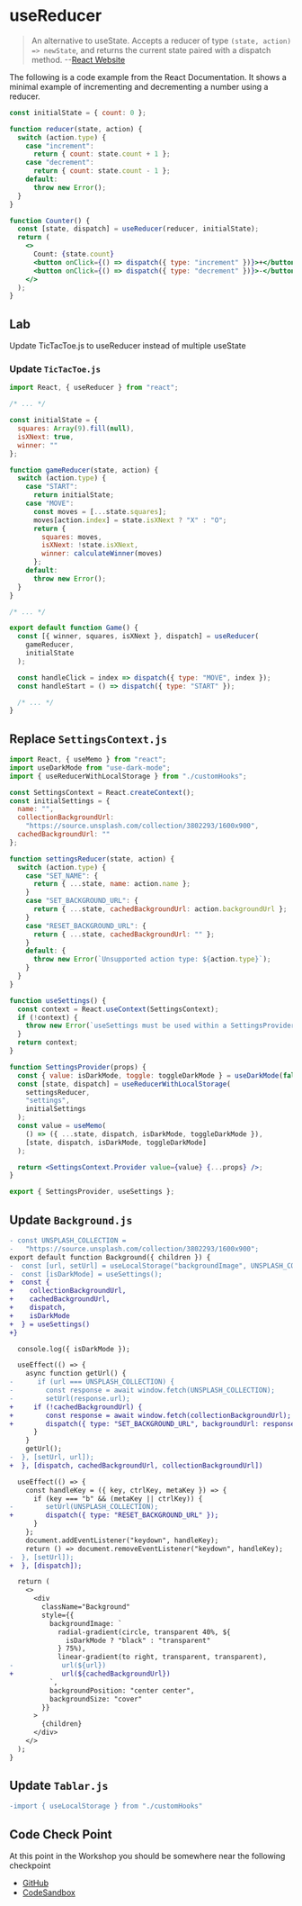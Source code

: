 # useReducer

> An alternative to useState. Accepts a reducer of type `(state, action) => newState`, and returns the current state paired with a dispatch method. --[React Website](https://reactjs.org/docs/hooks-reference.html#usereducer)

The following is a code example from the React Documentation. It shows a minimal example of incrementing and decrementing a number using a reducer.

```jsx
const initialState = { count: 0 };

function reducer(state, action) {
  switch (action.type) {
    case "increment":
      return { count: state.count + 1 };
    case "decrement":
      return { count: state.count - 1 };
    default:
      throw new Error();
  }
}

function Counter() {
  const [state, dispatch] = useReducer(reducer, initialState);
  return (
    <>
      Count: {state.count}
      <button onClick={() => dispatch({ type: "increment" })}>+</button>
      <button onClick={() => dispatch({ type: "decrement" })}>-</button>
    </>
  );
}
```

## Lab

Update TicTacToe.js to useReducer instead of multiple useState

### Update `TicTacToe.js`

```jsx
import React, { useReducer } from "react";

/* ... */

const initialState = {
  squares: Array(9).fill(null),
  isXNext: true,
  winner: ""
};

function gameReducer(state, action) {
  switch (action.type) {
    case "START":
      return initialState;
    case "MOVE":
      const moves = [...state.squares];
      moves[action.index] = state.isXNext ? "X" : "O";
      return {
        squares: moves,
        isXNext: !state.isXNext,
        winner: calculateWinner(moves)
      };
    default:
      throw new Error();
  }
}

/* ... */

export default function Game() {
  const [{ winner, squares, isXNext }, dispatch] = useReducer(
    gameReducer,
    initialState
  );

  const handleClick = index => dispatch({ type: "MOVE", index });
  const handleStart = () => dispatch({ type: "START" });

  /* ... */
}
```

## Replace `SettingsContext.js`

```jsx
import React, { useMemo } from "react";
import useDarkMode from "use-dark-mode";
import { useReducerWithLocalStorage } from "./customHooks";

const SettingsContext = React.createContext();
const initialSettings = {
  name: "",
  collectionBackgroundUrl:
    "https://source.unsplash.com/collection/3802293/1600x900",
  cachedBackgroundUrl: ""
};

function settingsReducer(state, action) {
  switch (action.type) {
    case "SET_NAME": {
      return { ...state, name: action.name };
    }
    case "SET_BACKGROUND_URL": {
      return { ...state, cachedBackgroundUrl: action.backgroundUrl };
    }
    case "RESET_BACKGROUND_URL": {
      return { ...state, cachedBackgroundUrl: "" };
    }
    default: {
      throw new Error(`Unsupported action type: ${action.type}`);
    }
  }
}

function useSettings() {
  const context = React.useContext(SettingsContext);
  if (!context) {
    throw new Error(`useSettings must be used within a SettingsProvider`);
  }
  return context;
}

function SettingsProvider(props) {
  const { value: isDarkMode, toggle: toggleDarkMode } = useDarkMode(false);
  const [state, dispatch] = useReducerWithLocalStorage(
    settingsReducer,
    "settings",
    initialSettings
  );
  const value = useMemo(
    () => ({ ...state, dispatch, isDarkMode, toggleDarkMode }),
    [state, dispatch, isDarkMode, toggleDarkMode]
  );

  return <SettingsContext.Provider value={value} {...props} />;
}

export { SettingsProvider, useSettings };
```

## Update `Background.js`

```diff
- const UNSPLASH_COLLECTION =
-   "https://source.unsplash.com/collection/3802293/1600x900";
export default function Background({ children }) {
-  const [url, setUrl] = useLocalStorage("backgroundImage", UNSPLASH_COLLECTION);
-  const [isDarkMode] = useSettings();
+  const {
+    collectionBackgroundUrl,
+    cachedBackgroundUrl,
+    dispatch,
+    isDarkMode
+  } = useSettings()
+}

  console.log({ isDarkMode });

  useEffect(() => {
    async function getUrl() {
-      if (url === UNSPLASH_COLLECTION) {
-        const response = await window.fetch(UNSPLASH_COLLECTION);
-        setUrl(response.url);
+     if (!cachedBackgroundUrl) {
+        const response = await window.fetch(collectionBackgroundUrl);
+        dispatch({ type: "SET_BACKGROUND_URL", backgroundUrl: response.url });
      }
    }
    getUrl();
-  }, [setUrl, url]);
+  }, [dispatch, cachedBackgroundUrl, collectionBackgroundUrl])

  useEffect(() => {
    const handleKey = ({ key, ctrlKey, metaKey }) => {
      if (key === "b" && (metaKey || ctrlKey)) {
-        setUrl(UNSPLASH_COLLECTION);
+        dispatch({ type: "RESET_BACKGROUND_URL" });
      }
    };
    document.addEventListener("keydown", handleKey);
    return () => document.removeEventListener("keydown", handleKey);
-  }, [setUrl]);
+  }, [dispatch]);

  return (
    <>
      <div
        className="Background"
        style={{
          backgroundImage: `
            radial-gradient(circle, transparent 40%, ${
              isDarkMode ? "black" : "transparent"
            } 75%),
            linear-gradient(to right, transparent, transparent),
-            url(${url})
+            url(${cachedBackgroundUrl})
          `,
          backgroundPosition: "center center",
          backgroundSize: "cover"
        }}
      >
        {children}
      </div>
    </>
  );
}
```

## Update `Tablar.js`

```diff
-import { useLocalStorage } from "./customHooks"
```

## Code Check Point

At this point in the Workshop you should be somewhere near the following checkpoint

- [GitHub](https://github.com/elijahmanor/react-fun/tree/master/packages/09-reducer)
- [CodeSandbox](https://codesandbox.io/s/github/elijahmanor/react-fun/tree/master/packages/09-reducer)
